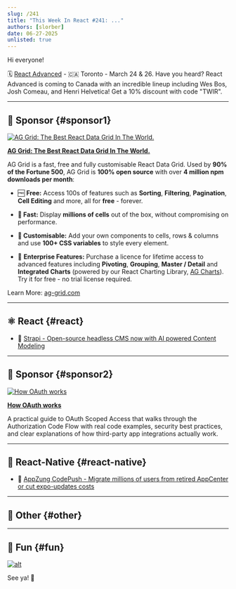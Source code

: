 ```yaml
---
slug: /241
title: "This Week In React #241: ..."
authors: [slorber]
date: 06-27-2025
unlisted: true
---
```


Hi everyone!

<Todo />

🗓 [React Advanced](https://reactadvanced.com/canada/?utm_source=thisweekinreact) - 🇨🇦 Toronto - March 24 & 26. Have you heard? React Advanced is coming to Canada with an incredible lineup including Wes Bos, Josh Comeau, and Henri Helvetica! Get a 10% discount with code "TWIR".

<!-- truncate -->


<Support />

---

## 💸 Sponsor {#sponsor1}

[![AG Grid: The Best React Data Grid In The World.](/emails/issues/240/adgrid.jpg)](https://www.ag-grid.com/react-table?utm_source=thisweekinreact&utm_medium=newsletter&utm_campaign=2025-email-2)

**[AG Grid: The Best React Data Grid In The World.](https://www.ag-grid.com/react-table?utm_source=thisweekinreact&utm_medium=newsletter&utm_campaign=2025-email-2)**

AG Grid is a fast, free and fully customisable React Data Grid. Used by **90% of the Fortune 500**, AG Grid is **100% open source** with over **4 million npm downloads per month**:

*   🆓 **Free:** Access 100s of features such as **Sorting**, **Filtering**, **Pagination**, **Cell Editing** and more, all for **free** - forever.
    
*   **🚀 Fast:** Display **millions of cells** out of the box, without compromising on performance.
    
*   **🎨 Customisable:** Add your own components to cells, rows & columns and use **100+ CSS variables** to style every element.
    
*   🏢 **Enterprise Features:** Purchase a licence for lifetime access to advanced features including **Pivoting**, **Grouping**, **Master / Detail** and **Integrated Charts** (powered by our React Charting Library, [AG Charts](https://www.ag-grid.com/charts?utm_source=thisweekinreact&utm_medium=newsletter&utm_campaign=2025-email-2)). Try it for free - no trial license required.
    

Learn More: [ag-grid.com](https://www.ag-grid.com/react-table?utm_source=thisweekinreact&utm_medium=newsletter&utm_campaign=2025-email-2)

---

## ⚛️ React {#react}

<Todo />

- 💸 [Strapi - Open-source headless CMS now with AI powered Content Modeling](https://strapi.link/twir2)

<SubscribeFormEmbed placement="middle" />

---

## 💸 Sponsor {#sponsor2}

[![How OAuth works](/emails/issues/240/clerck.jpg)](https://go.clerk.com/EeTc3Sg)

**[How OAuth works](https://go.clerk.com/EeTc3Sg)**

A practical guide to OAuth Scoped Access that walks through the Authorization Code Flow with real code examples, security best practices, and clear explanations of how third-party app integrations actually work.

---

## 📱 React-Native {#react-native}

<Todo />

- 💸 [AppZung CodePush - Migrate millions of users from retired AppCenter or cut expo-updates costs](https://appzung.com/?utm_source=newsletter&utm_medium=email&utm_campaign=this_week_in_react_250625)

---

## 🔀 Other {#other}

<Todo />

---

## 🤭 Fun {#fun}

<Todo />

[![alt](/emails/issues/215/meme.jpg)](https://twitter.com/TODOTODOTODOTODOTODOTODOTODOTODOTODOTODO)

See ya! 👋
